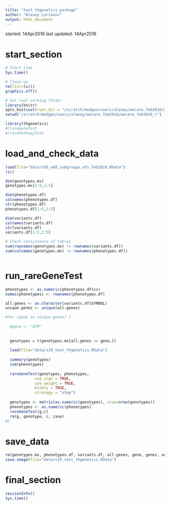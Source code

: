 ```yaml
---
title: "test thgenetics package"
author: "Alexey Larionov"
output: html_document
---
```


started: 14Apr2016
last updated: 14Apr2016

# start_section

```r

# Start time
Sys.time()

# Clean-up
rm(list=ls())
graphics.off()

# Set root working folder
library(knitr)
opts_knit$set(root.dir = "/scratch/medgen/users/alexey/wecare_feb2016/wecare_feb2016_r")
setwd("/scratch/medgen/users/alexey/wecare_feb2016/wecare_feb2016_r")

library(thgenetics)
#?rareGeneTest
#?rarePathwayTest

```

# load_and_check_data

```r

load(file="data/s05_add_subgroups_afs_feb2016.RData")
ls()

dim(genotypes.mx)
genotypes.mx[1:5,1:5]

dim(phenotypes.df)
colnames(phenotypes.df)
str(phenotypes.df)
phenotypes.df[1:5,1:5]

dim(variants.df)
colnames(variants.df)
str(variants.df)
variants.df[1:5,1:5]

# Check consistence of tables
sum(rownames(genotypes.mx) != rownames(variants.df))
sum(colnames(genotypes.mx) != rownames(phenotypes.df))



```

# run_rareGeneTest

```r

phenotypes <- as.numeric(phenotypes.df$cc)
names(phenotypes) <- rownames(phenotypes.df)

all.genes <- as.character(variants.df$SYMBOL)
unique.genes <- unique(all.genes)

#for (gene in unique.genes) {
  
  #gene <- "ATM"
  
  
  genotypes = t(genotypes.mx[all.genes == gene,])
  
  load(file="data/s19_test_thgenetics.RData")
  
  summary(genotypes)
  sum(phenotypes)
  
  rareGeneTest(genotypes, phenotypes, 
             use_sign = TRUE, 
             use_weight = TRUE, 
             binary = TRUE, 
             strategy = "step")
  
  genotypes <- matrix(as.numeric(genotypes), nrow=nrow(genotypes))
  phenotypes <- as.numeric(phenotypes)
  rareGeneTest(g,c)
  rm(g, genotype, c, case)
#}

```

# save_data

```r

rm(genotypes.mx, phenotypes.df, variants.df, all.genes, gene, genes, unique.genes)
save.image(file="data/s19_test_thgenetics.RData")

```

# final_section

```r

sessionInfo()
Sys.time()

```

